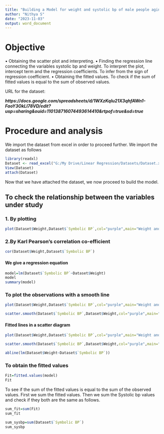 ---
title: "Building a Model for weight and systolic bp of male people aging 25-30"
author: "Nithya S"
date: "2023-11-03"
output: word_document
---
# Objective

•	Obtaining the scatter plot and interpreting.
•	Finding the regression line connecting the variables systolic bp and weight. To interpret the plot, intercept term and the regression coefficients. To infer from the sign of regression coefficient.
•	Obtaining the fitted values. To check if the sum of fitted values is equal to the sum of observed values.

URL for the dataset: 

***https://docs.google.com/spreadsheets/d/1WXzKqlu21X3qhfAWn1-FaoY3OkLI78VD/edit?usp=sharing&ouid=110138716074493614410&rtpof=true&sd=true***


# Procedure and analysis

We import the dataset from excel in order to proceed further.
We import the dataset as follows

```{r }
library(readxl)
Dataset <- read_excel("G:/My Drive/Linear Regression/Datasets/Dataset.xlsx")
View(Dataset)
attach(Dataset)
```
Now that we have attached the dataset, we now proceed to build the model.

## To check the relationship between the variables under study

### 1. By plotting 

```{r }
plot(Dataset$Weight,Dataset$`Symbolic BP`,col="purple",main="Weight and Systolic BP Regression ",xlab="weight in pounds",ylab="Systolic bp in mmhg")
```

### 2.By Karl Pearson's correlation co-efficient

```{r }
cor(Dataset$Weight,Dataset$`Symbolic BP`)
```

#### We give a regression equation

```{r }
model=lm(Dataset$`Symbolic BP`~Dataset$Weight)
model
summary(model)
```
### To plot the observations with a smooth line

```{r }
plot(Dataset$Weight,Dataset$`Symbolic BP`,col="purple",main="Weight and Sysbolic BP Regression ",xlab="weight in pounds",ylab="Sysbolic bp in mmhg")

scatter.smooth(Dataset$`Symbolic BP`,Dataset$Weight,col="purple",main="Weight and Sysbolic BP Regression ",xlab="weight in pounds",ylab="Sysbolic bp in mmhg")
```

#### Fitted lines in a scatter diagram

```{r }
plot(Dataset$Weight,Dataset$`Symbolic BP`,col="purple",main="Weight and Sysbolic BP Regression ",xlab="weight in pounds",ylab="Sysbolic bp in mmhg")

scatter.smooth(Dataset$`Symbolic BP`,Dataset$Weight,col="purple",main="Weight and Sysbolic BP Regression ",xlab="weight in pounds",ylab="Sysbolic bp in mmhg")

abline(lm(Dataset$Weight~Dataset$`Symbolic BP`))
```

### To obtain the fitted values

```{r }
Fit=fitted.values(model)
Fit
```

To see if the sum of the fitted values is equal to the sum of the observed values.
First we sum the fitted values. Then we sum the Systolic bp values and check if they both are the same as follows.

```{r }
sum_fit=sum(Fit)
sum_fit

sum_sysbp=sum(Dataset$`Symbolic BP`)
sum_sysbp
```